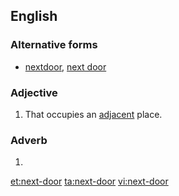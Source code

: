 ==English==

===Alternative forms===
* [[nextdoor]], [[next door]]

===Adjective===
{{en-adj|-|pos=[[next]]-[[door]]}}

# That occupies an [[adjacent]] place.

===Adverb===
{{en-adv|-|pos=[[next]]-[[door]]}}

# {{alternative spelling of|[[next door]]}}

[[et:next-door]]
[[ta:next-door]]
[[vi:next-door]]